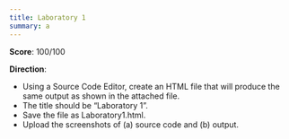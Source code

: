 ```yaml
---
title: Laboratory 1
summary: a
---
```


**Score**: 100/100

**Direction**:

- Using a Source Code Editor, create an HTML file that will produce the same output as shown in the attached file.
- The title should be “Laboratory 1”.
- Save the file as Laboratory1.html.
- Upload the screenshots of (a) source code and (b) output.
